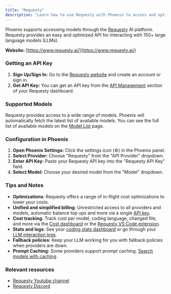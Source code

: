 ```yaml
---
title: "Requesty"
description: "Learn how to use Requesty with Phoenix to access and optimize over 150 large language models."
---
```


Phoenix supports accessing models through the [Requesty](https://www.requesty.ai/) AI platform. Requesty provides an easy and optimized API for interacting with 150+ large language models (LLMs).

**Website:** [https://www.requesty.ai/](https://www.requesty.ai/)

### Getting an API Key

1.  **Sign Up/Sign In:** Go to the [Requesty website](https://www.requesty.ai/) and create an account or sign in.
2.  **Get API Key:** You can get an API key from the [API Management](https://app.requesty.ai/manage-api) section of your Requesty dashboard.

### Supported Models

Requesty provides access to a wide range of models. Phoenix will automatically fetch the latest list of available models. You can see the full list of available models on the [Model List](https://app.requesty.ai/router/list) page.

### Configuration in Phoenix

1.  **Open Phoenix Settings:** Click the settings icon (⚙️) in the Phoenix panel.
2.  **Select Provider:** Choose "Requesty" from the "API Provider" dropdown.
3.  **Enter API Key:** Paste your Requesty API key into the "Requesty API Key" field.
4.  **Select Model:** Choose your desired model from the "Model" dropdown.

### Tips and Notes

-   **Optimizations**: Requesty offers a range of in-flight cost optimizations to lower your costs.
-   **Unified and simplified billing**: Unrestricted access to all providers and models, automatic balance top ups and more via a single [API key](https://app.requesty.ai/manage-api).
-   **Cost tracking**: Track cost per model, coding language, changed file, and more via the [Cost dashboard](https://app.requesty.ai/cost-management) or the [Requesty VS Code extension](https://marketplace.visualstudio.com/items?itemName=Requesty.requesty).
-   **Stats and logs**: See your [coding stats dashboard](https://app.requesty.ai/usage-stats) or go through your [LLM interaction logs](https://app.requesty.ai/logs).
-   **Fallback policies**: Keep your LLM working for you with fallback policies when providers are down.
-   **Prompt Caching:** Some providers support prompt caching. [Search models with caching](https://app.requesty.ai/router/list).

### Relevant resources

-   [Requesty Youtube channel](https://www.youtube.com/@requestyAI)
-   [Requesty Discord](https://requesty.ai/discord)
